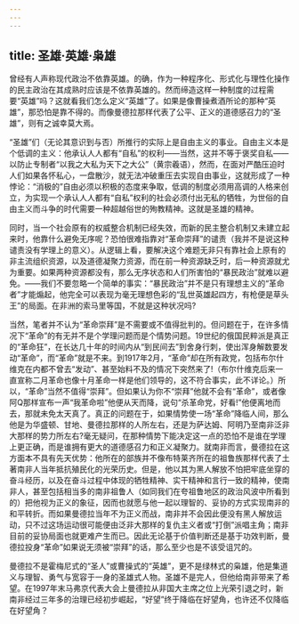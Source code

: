 ```yaml
---
---
---
```

title: 圣雄·英雄·枭雄
---



曾经有人声称现代政治不依靠英雄。的确，作为一种程序化、形式化与理性化操作的民主政治在其成熟时应该是不依靠英雄的。然而缔造这样一种制度的过程需要“英雄”吗？这就看我们怎么定义“英雄”了。如果是像曹操煮酒所论的那种“英雄”，那恐怕是靠不得的。而像曼德拉那样代表了公平、正义的道德感召力的“圣雄”，则有之诚幸莫大焉。

“圣雄”们（无论其意识到与否）所推行的实际上是自由主义的事业。自由主义本是个低调的主义：他承认人人都有“自私”的权利——当然，这并不等于褒奖自私——以防止专制者“以我之大私为天下之大公”（黄宗羲语），然而，在面对严酷压迫时人们如果各怀私心，一盘散沙，就无法冲破重压去实现自由事业，这就形成了一种悖论：“消极的”自由必须以积极的态度来争取，低调的制度必须用高调的人格来创立，为实现一个承认人人都有“自私”权利的社会必须付出无私的牺牲，为世俗的自由主义而斗争的时代需要一种超越俗世的殉教精神。这就是圣雄的精神。



同时，当一个社会原有的权威整合机制已经失效，而新的民主整合机制又未建立起来时，他靠什么避免无序呢？恐怕很难指靠对“革命崇拜”的谴责（我并不是说这种谴责没有学理上的意义）。从逻辑上看，要解决这个难题无非只有靠社会上原有的非主流组织资源，以及道德凝聚力资源，而在前一种资源缺乏时，后一种资源就尤为重要。如果两种资源都没有，那么无序状态和人们所害怕的“暴民政治”就难以避免。——我们不要忽略一个简单的事实：“暴民政治”并不是只有理想主义的“革命者”才能煽起，他完全可以表现为毫无理想色彩的“乱世英雄起四方，有枪便是草头王”的局面。在非洲的索马里等国，不就是这种状况吗?

当然，笔者并不认为“革命崇拜”是不需要或不值得批判的。但问题在于，在许多情况下“革命”的有无并不是个学理问题而是个情势问题。19世纪的俄国民粹派是真正的“革命狂”，在长达几十年的时间内从“到民间去”到舍身行刺，使出浑身解数要发动“革命”，而“革命”就是不来。到1917年2月，“革命”却在所有政党，包括布尔什维克在内都不曾去“发动”、甚至始料不及的情况下突然来了!（布尔什维克后来一直宣称二月革命也像十月革命一样是他们领导的，这不符合事实，此不详论。）所以，“革命”当然不值得“崇拜”。但如果认为你不“崇拜”他就不会有“革命”，或者像阿Q那样宣布一声“我革命啦”他便从天而降，说句“杀革命党，好看!”他便离地而去，那就未免太天真了。真正的问题在于，如果情势使一场“革命”降临人间，那么他是为华盛顿、甘地、曼德拉那样的人所左右，还是为萨达姆、阿明乃至南非泛非大那样的势力所左右?毫无疑问，在那种情势下能决定这一点的恐怕不是谁在学理上更正确，而是谁拥有更大的道德感召力和正义凝聚力。就南非而言，曼德拉在这方面本不具有先天优势：他所在的部族并不像布特莱齐所在的祖鲁族那样代表了土著南非人当年抵抗殖民化的光荣历史。但是，他以其为黑人解放不怕把牢底坐穿的奋斗经历，以及在奋斗过程中体现的牺牲精神、实干精神和言行一致的精神，使南非人，甚至包括相当多的南非祖鲁人（如同我们在夸祖鲁地区的政治风波中所看到的）把他视为正义的象征，因而也就愿与他一起以理智的、妥协的方式实现南非的和平转折。而如果曼德拉当年不为正义而战，南非并不会因此便没有黑人解放运动，只不过这场运动很可能便由泛非大那样的复仇主义者或“打倒”派唱主角；南非目前的妥协局面也就更难产生而已。因此无论基于价值判断还是基于功效判断，曼德拉投身“革命”如果说无须被“崇拜”的话，那么至少也是不该受诅咒的。



曼德拉不是霍梅尼式的“圣人”或曹操式的“英雄”，更不是绿林式的枭雄，他是集道义与理智、勇气与宽容于一身的圣雄式人物。圣雄不是完人，但他给南非带来了希望。在1997年末马弗京代表大会上曼德拉从非国大主席之位上光荣引退之时，新南非经过三年多的治理已经初步崛起，“好望”终于降临在好望角，也许还不仅降临在好望角？